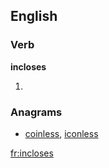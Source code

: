 
==English==

===Verb===
'''incloses'''

# {{third-person singular of|[[inclose]]}}

===Anagrams===
* [[coinless#English|coinless]], [[iconless#English|iconless]]

[[fr:incloses]]